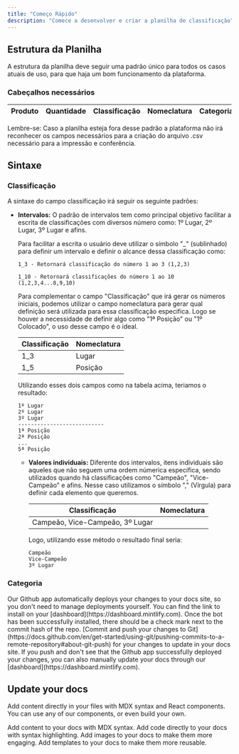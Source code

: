 ```yaml
---
title: "Começo Rápido"
description: "Comece a desenvolver e criar a planilha de classificação"
---
```


## Estrutura da Planilha

A estrutura da planilha deve seguir uma padrão único para todos os casos atuais de uso, para que haja um bom funcionamento da plataforma.

### Cabeçalhos necessários

| Produto | Quantidade | Classificação | Nomeclatura | Categoria | Observação |
| ------- | ---------- | ------------- | ----------- | --------- | ---------- |

<Warning>
  Lembre-se: Caso a planilha esteja fora desse padrão a plataforma não irá reconhecer os campos necessários para a criação do arquivo .csv necessário para a impressão e conferência.
</Warning>

## Sintaxe

### Classificação

A sintaxe do campo classificação irá seguir os seguinte padrões:

- **Intervalos:** O padrão de intervalos tem como principal objetivo facilitar a escrita de classificações com diversos número como: 1º Lugar, 2º Lugar, 3º Lugar e afins.

  Para facilitar a escrita o usuário deve utilizar o símbolo "\_" (sublinhado) para definir um intervalo e definir o alcance dessa classificação como:

  ```
  1_3 - Retornará classificação do número 1 ao 3 (1,2,3)
  
  1_10 - Retornará classificações do número 1 ao 10 (1,2,3,4...8,9,10)
  ```

  Para complementar o campo "Classificação" que irá gerar os números iniciais, podemos utilizar o campo nomeclatura para gerar qual definição será utilizada para essa classificação especifica. Logo se houver a necessidade de definir algo como "1ª Posição" ou "1º Colocado", o uso desse campo é o ideal.

  | Classificação | Nomeclatura |
  | ------------- | ----------- |
  | 1_3           | Lugar       |
  | 1_5           | Posição     |

  Utilizando esses dois campos como na tabela acima, teriamos o resultado:

  ```
  1º Lugar
  2º Lugar
  3º Lugar
  ---------------------------
  1ª Posição
  2ª Posição
  ...
  5ª Posição
  ```
  - **Valores individuais:** Diferente dos intervalos, itens individuais são aqueles que não seguem uma ordem númerica especifica, sendo utilizados quando há classificações como "Campeão", "Vice-Campeão" e afins. Nesse caso utilizamos o símbolo "," (Vírgula)  para definir cada elemento que queremos.

    | Classificação                   | Nomeclatura |
    | ------------------------------- | ----------- |
    | Campeão, Vice-Campeão, 3º Lugar |             |

    Logo, utilizando esse método o resultado final seria:

    ```
    Campeão
    Vice-Campeão
    3º Lugar
    ```

### Categoria

<AccordionGroup>
  <Accordion title="Install our Github app" icon="message-bot">
    Our Github app automatically deploys your changes to your docs site, so you
    don't need to manage deployments yourself. You can find the link to install on
    your [dashboard](https://dashboard.mintlify.com). Once the bot has been
    successfully installed, there should be a check mark next to the commit hash
    of the repo.
  </Accordion>
  <Accordion title="Push your changes" icon="rocket">
    [Commit and push your changes to
    Git](https://docs.github.com/en/get-started/using-git/pushing-commits-to-a-remote-repository#about-git-push)
    for your changes to update in your docs site. If you push and don't see that
    the Github app successfully deployed your changes, you can also manually
    update your docs through our [dashboard](https://dashboard.mintlify.com).
  </Accordion>
</AccordionGroup>

## Update your docs

Add content directly in your files with MDX syntax and React components. You can use any of our components, or even build your own.

<CardGroup cols={2}>
  <Card title="Add Content With MDX" icon="file" href="/essentials/markdown">
    Add content to your docs with MDX syntax.
  </Card>
  <Card title="Add Code Blocks" icon="square-code" href="/essentials/code">
    Add code directly to your docs with syntax highlighting.
  </Card>
  <Card title="Add Images" icon="image" href="/essentials/images">
    Add images to your docs to make them more engaging.
  </Card>
  <Card title="Add Custom Components" icon="puzzle-piece" href="/essentials/reusable-snippets">
    Add templates to your docs to make them more reusable.
  </Card>
</CardGroup>
